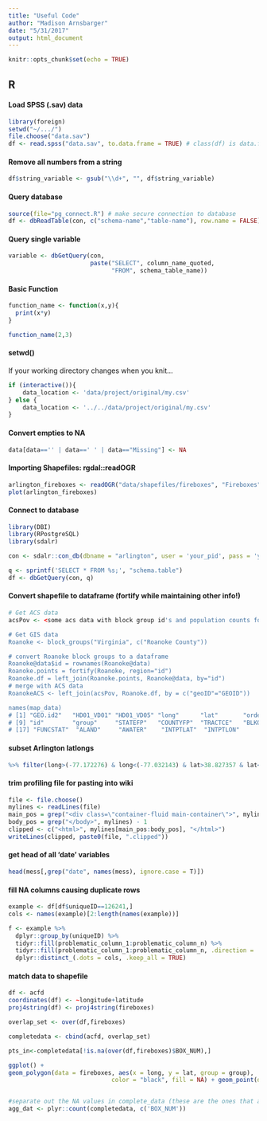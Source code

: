 ```yaml
---
title: "Useful Code"
author: "Madison Arnsbarger"
date: "5/31/2017"
output: html_document
---
```


```r
knitr::opts_chunk$set(echo = TRUE)
```

## R
#### Load SPSS (.sav) data
```r
library(foreign)
setwd("~/.../")
file.choose("data.sav")
df <- read.spss("data.sav", to.data.frame = TRUE) # class(df) is data.frame

```

#### Remove all numbers from a string
```r
df$string_variable <- gsub("\\d+", "", df$string_variable)
```

#### Query database
```r
source(file="pg_connect.R") # make secure connection to database
df <- dbReadTable(con, c("schema-name","table-name"), row.name = FALSE)
```

#### Query single variable
```r
variable <- dbGetQuery(con,
                       paste("SELECT", column_name_quoted,
                             "FROM", schema_table_name))
```

#### Basic Function 
```r
function_name <- function(x,y){
  print(x*y)
}

function_name(2,3)
```

#### setwd()
If your working directory changes when you knit...
```r
if (interactive()){
    data_location <- 'data/project/original/my.csv'
} else {
    data_location <- '../../data/project/original/my.csv'
}
```

#### Convert empties to NA
```r
data[data=='' | data==' ' | data=="Missing"] <- NA
```


#### Importing Shapefiles: rgdal::readOGR
```r
arlington_fireboxes <- readOGR("data/shapefiles/fireboxes", "Fireboxes")
plot(arlington_fireboxes)
```


#### Connect to database
```r
library(DBI)
library(RPostgreSQL)
library(sdalr)

con <- sdalr::con_db(dbname = "arlington", user = 'your_pid', pass = 'your_password')

q <- sprintf('SELECT * FROM %s;', "schema.table")
df <- dbGetQuery(con, q)
```
#### Convert shapefile to dataframe (fortify while maintaining other info!)
```r
# Get ACS data
acsPov <- <some acs data with block group id's and population counts for Roanoke>

# Get GIS data
Roanoke <- block_groups("Virginia", c("Roanoke County"))

# convert Roanoke block groups to a dataframe
Roanoke@data$id = rownames(Roanoke@data)
Roanoke.points = fortify(Roanoke, region="id")
Roanoke.df = left_join(Roanoke.points, Roanoke@data, by="id")
# merge with ACS data
RoanokeACS <- left_join(acsPov, Roanoke.df, by = c("geoID"="GEOID"))

names(map_data)
# [1] "GEO.id2"   "HD01_VD01" "HD01_VD05" "long"      "lat"       "order"     "hole"      "piece"
# [9] "id"        "group"     "STATEFP"   "COUNTYFP"  "TRACTCE"   "BLKGRPCE"  "NAMELSAD"  "MTFCC"    
# [17] "FUNCSTAT"  "ALAND"     "AWATER"    "INTPTLAT"  "INTPTLON"
```
#### subset Arlington latlongs
```r
%>% filter(long>(-77.172276) & long<(-77.032143) & lat>38.827357 & lat<38.934343)
```

#### trim profiling file for pasting into wiki
```r
file <- file.choose()
mylines <- readLines(file)
main_pos = grep("<div class=\"container-fluid main-container\">", mylines)
body_pos = grep("</body>", mylines) - 1
clipped <- c("<html>", mylines[main_pos:body_pos], "</html>")
writeLines(clipped, paste0(file, ".clipped"))
```

#### get head of all 'date' variables
```r
head(mess[,grep("date", names(mess), ignore.case = T)])
```
#### fill NA columns causing duplicate rows
```r
example <- df[df$uniqueID==126241,]
cols <- names(example)[2:length(names(example))]

f <- example %>%
  dplyr::group_by(uniqueID) %>%
  tidyr::fill(problematic_column_1:problematic_column_n) %>%
  tidyr::fill(problematic_column_1:problematic_column_n, .direction = 'up') %>%
  dplyr::distinct_(.dots = cols, .keep_all = TRUE)
```

#### match data to shapefile
```r
df <- acfd
coordinates(df) <- ~longitude+latitude
proj4string(df) <- proj4string(fireboxes)

overlap_set <- over(df,fireboxes)

completedata <- cbind(acfd, overlap_set)

pts_in<-completedata[!is.na(over(df,fireboxes)$BOX_NUM),]

ggplot() +
geom_polygon(data = fireboxes, aes(x = long, y = lat, group = group),
                             color = "black", fill = NA) + geom_point(data= pts_in, aes(x=longitude,y=latitude, color = as.factor(BOX_NUM)))


#separate out the NA values in complete_data (these are the ones that are not in Arlington)
agg_dat <- plyr::count(completedata, c('BOX_NUM'))
```
